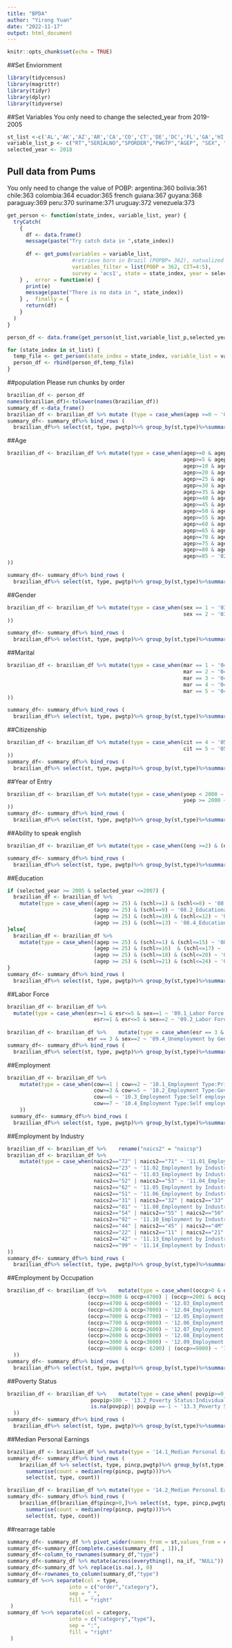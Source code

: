 ```yaml
---
title: "BPDA"
author: "Yirong Yuan"
date: "2022-11-17"
output: html_document
---
```


```r
knitr::opts_chunk$set(echo = TRUE)
```

##Set Enviornment 

```r
library(tidycensus)
library(magrittr)
library(tidyr)
library(dplyr)
library(tidyverse)
```

##Set Variables
You only need to change the selected_year from 2019- 2005

```r
st_list <-c('AL','AK','AZ','AR','CA','CO','CT','DE','DC','FL','GA','HI','ID','IL','IN','IA','KS','KY','LA','ME','MD','MA','MI','MN','MS','MO','MT','NE','NV','NH','NJ','NM','NY','NC','ND','OH','OK','OR','PA','RI','SC','SD','TN','TX','UT','VT','VA','WA','WV','WI','WY')	
variable_list_p <- c("RT","SERIALNO","SPORDER","PWGTP","AGEP", "SEX", "MAR","CIT", "YOEP", "ENG","SCHL","ESR","COW", "NAICSP", "OCCP","POVPIP","PINCP", "POBP",  "ST" )	
selected_year <- 2018
```

## Pull data from Pums
You only need to change the value of POBP:
argentina:360
bolivia:361
chile:363
colombia:364
ecuador:365
french guiana:367
guyana:368
paraguay:369
peru:370
suriname:371
uruguay:372
venezuela:373

```r
get_person <- function(state_index, variable_list, year) {	
  tryCatch(	
    { 	
      df <- data.frame()	
      message(paste("Try catch data in ",state_index))	
      
      df <- get_pums(variables = variable_list,	
                     #retrieve born in Brazil (POPBP= 362), natualized citizen and not citizen (CIT=4,5), only housholder record (SPORDER=1)	
                     variables_filter = list(POBP = 362, CIT=4:5),	
                     survey = 'acs1', state = state_index, year = selected_year, show_call = T)	
    } ,  error = function(e) {	
      print(e)	
      message(paste("There is no data in ", state_index))	
    } ,  finally = {	
      return(df)	
    }	
  )	
}	

person_df <- data.frame(get_person(st_list,variable_list_p,selected_year))	

for (state_index in st_list) {	
  temp_file <- get_person(state_index = state_index, variable_list = variable_list_p, year = year)	
  person_df <- rbind(person_df,temp_file)	
}	
```
##population
Please run chunks by order

```r
brazilian_df <- person_df
names(brazilian_df)<-tolower(names(brazilian_df))
summary_df <-data_frame()
brazilian_df <- brazilian_df %>% mutate (type = case_when(agep >=0 ~ '01_Pop:Population'))
summary_df<- summary_df%>% bind_rows ( 	
  brazilian_df%>% select(st, type, pwgtp)%>% group_by(st,type)%>%summarise(count = sum(pwgtp)))	
```
##Age

```r

brazilian_df <- brazilian_df %>% mutate(type = case_when(agep>=0 & agep<=4 ~ '02_Age:Age 0 to 4',	
                                                         agep>=5 & agep<=9 ~ '02_Age:Age 05 to 09',	
                                                         agep>=10 & agep<=19 ~ '02_Age:Age 10 to 19',	
                                                         agep>=20 & agep<=24 ~ '02_Age:Age 20 to 24',	
                                                         agep>=25 & agep<=29 ~ '02_Age:Age 25 to 29',	
                                                         agep>=30 & agep<=34 ~ '02_Age:Age 30 to 34',	
                                                         agep>=35 & agep<=39 ~ '02_Age:Age 35 to 39',	
                                                         agep>=40 & agep<=44 ~ '02_Age:Age 40 to 44',	
                                                         agep>=45 & agep<=49 ~ '02_Age:Age 45 to 49',	
                                                         agep>=50 & agep<=54 ~ '02_Age:Age 50 to 54',	
                                                         agep>=55 & agep<=59 ~ '02_Age:Age 55 to 59',	
                                                         agep>=60 & agep<=64 ~ '02_Age:Age 60 to 64',	
                                                         agep>=65 & agep<=69 ~ '02_Age:Age 65 to 69',	
                                                         agep>=70 & agep<=74 ~ '02_Age:Age 70 to 74',	
                                                         agep>=75 & agep<=79 ~ '02_Age:Age 75 to 79',	
                                                         agep>=80 & agep<=84 ~ '02_Age:Age 80 to 84',	
                                                         agep>=85 ~ '02_Age:Age 85 plus'	
)) 	

summary_df<- summary_df%>% bind_rows ( 	
  brazilian_df%>% select(st, type, pwgtp)%>% group_by(st,type)%>%summarise(count = sum(pwgtp)))	

```
##Gender


```r
brazilian_df <- brazilian_df %>% mutate(type = case_when(sex == 1 ~ '03.2_Gender Distribution: Male',	
                                                         sex == 2 ~ '03.1_Gender Distribution: Female'	
)) 	

summary_df<- summary_df%>% bind_rows ( 	
  brazilian_df%>% select(st, type, pwgtp)%>% group_by(st,type)%>%summarise(count = sum(pwgtp)))
```

##Marital


```r
brazilian_df <- brazilian_df %>% mutate(type = case_when(mar == 1 ~ '04.1_Marital Status:Married',	
                                                         mar == 2 ~ '04.2_Marital Status:Widowed',	
                                                         mar == 3 ~ '04.3_Marital Status:Divorced',	
                                                         mar == 4 ~ '04.4_Marital Status:Separated',	
                                                         mar == 5 ~ '04.5_Marital Status:Never married or under 15 years old',	
)) 	

summary_df<- summary_df%>% bind_rows ( 	
  brazilian_df%>% select(st, type, pwgtp)%>% group_by(st,type)%>%summarise(count = sum(pwgtp)))
```
##Citizenship


```r
brazilian_df <- brazilian_df %>% mutate(type = case_when(cit == 4 ~ '05.1_Citizenship:U.S. citizen by naturalization',	
                                                         cit == 5 ~ '05.2_Citizenship:Not a citizen of the U.S.'	
)) 	
summary_df<- summary_df%>% bind_rows ( 	
  brazilian_df%>% select(st, type, pwgtp)%>% group_by(st,type)%>%summarise(count = sum(pwgtp)))
```
##Year of Entry


```r
brazilian_df <- brazilian_df %>% mutate(type = case_when(yoep < 2000 ~ '06.1_Year of Entry: Entered US before 2000',	
                                                         yoep >= 2000 ~ '06.2_Year of Entry: Entered US in 2000 or later'	
)) 	
summary_df<- summary_df%>% bind_rows ( 	
  brazilian_df%>% select(st, type, pwgtp)%>% group_by(st,type)%>%summarise(count = sum(pwgtp)))
```
##Ability to speak english


```r
brazilian_df <- brazilian_df %>% mutate(type = case_when((eng >=2) & (eng<=4) ~ '07.1_Ability to speak English:Speaks English Less Than Very Well')) 

summary_df<- summary_df%>% bind_rows ( 	
  brazilian_df%>% select(st, type, pwgtp)%>% group_by(st,type)%>%summarise(count = sum(pwgtp)))
```
##Education


```r
if (selected_year >= 2005 & selected_year <=2007) {
  brazilian_df <- brazilian_df %>% 	
    mutate(type = case_when((agep >= 25) & (schl>=1) & (schl<=8) ~ '08.1_Educational Attainment of population aged 25 or over:Less than high school',	
                            (agep >= 25) & (schl==9) ~ '08.2_Educational Attainment of population aged 25 or over:High School Graduate/GED or Alternative Credential',	
                            (agep >= 25) & (schl>=10) & (schl<=12) ~ '08.3_Educational Attainment of population aged 25 or over:Some College/Associate Degree',	
                            (agep >= 25) & (schl>=13) ~ '08.4_Educational Attainment of population aged 25 or over:Bachelors Degree or Higher')) 	
}else{
  brazilian_df <- brazilian_df %>% 	
    mutate(type = case_when((agep >= 25) & (schl>=1) & (schl<=15) ~ '08.1_Educational Attainment of population aged 25 or over:Less than high school',	
                            (agep >= 25) & (schl>=16)  & (schl<=17) ~ '08.2_Educational Attainment of population aged 25 or over:High School Graduate/GED or Alternative Credential',	
                            (agep >= 25) & (schl>=18) & (schl<=20) ~ '08.3_Educational Attainment of population aged 25 or over:Some College/Associate Degree',	
                            (agep >= 25) & (schl>=21) & (schl<=24) ~ '08.4_Educational Attainment of population aged 25 or over:Bachelors Degree or Higher')) 	
}
summary_df<- summary_df%>% bind_rows ( 	
  brazilian_df%>% select(st, type, pwgtp)%>% group_by(st,type)%>%summarise(count = sum(pwgtp)))
```
##Labor Force


```r
brazilian_df <- brazilian_df %>% 	
  mutate(type = case_when(esr>=1 & esr<=5 & sex==1 ~ '09.1_Labor Force by Gender:Males In Civilian Labor Force',	
                            esr>=1 & esr<=5 & sex==2 ~ '09.2_Labor Force by Gender:Females In Civilian Labor Force')) 	
  
brazilian_df <- brazilian_df %>% 	mutate(type = case_when(esr == 3 & sex==1 ~ '09.3_Unemployment by Gender:Unemployed Males',	
                          esr == 3 & sex==2 ~ '09.4_Unemployment by Gender:Unemployed Females'))
summary_df<- summary_df%>% bind_rows ( 	
  brazilian_df%>% select(st, type, pwgtp)%>% group_by(st,type)%>%summarise(count = sum(pwgtp)))
```
##Employment


```r
brazilian_df <- brazilian_df %>% 	
    mutate(type = case_when(cow==1 | cow==2 ~ '10.1_Employment Type:Private Wage and Salary Workers',	
                            cow>=3 & cow<=5 ~ '10.2_Employment Type:Government Workers',	
                            cow==6 ~ '10.3_Employment Type:Self employed Not incorporated',	
                            cow==7 ~ '10.4_Employment Type:Self employed Incorporated'	
    )) 	
 summary_df<- summary_df%>% bind_rows ( 	
  brazilian_df%>% select(st, type, pwgtp)%>% group_by(st,type)%>%summarise(count = sum(pwgtp))) 
```
##Employment by Industry


```r
brazilian_df <- brazilian_df %>% 	rename("naics2" = "naicsp")
brazilian_df <- brazilian_df %>% 	
    mutate(type = case_when(naics2=="72" | naics2=="71" ~ '11.01_Employment by Industry:Accommodation and Food Services; and Arts, Entertainment and Recreation',	
                            naics2=="23" ~ '11.02_Employment by Industry:Construction',	
                            naics2=="61" ~ '11.03_Employment by Industry:Education',	
                            naics2=="52" | naics2=="53" ~ '11.04_Employment by Industry:Finance, Insurance, and Real Estate',	
                            naics2=="62" ~ '11.05_Employment by Industry:Health Care & Social Assistance',	
                            naics2=="51" ~ '11.06_Employment by Industry:Information',	
                            naics2=="31" | naics2=="32" | naics2=="33" | naics2=="3M" ~ '11.07_Employment by Industry:Manufacturing',	
                            naics2=="81" ~ '11.08_Employment by Industry:Other Services',	
                            naics2=="54" | naics2=="55" | naics2=="56" ~ '11.09_Employment by Industry:Professional, Scientific, Management, and Administrative Services',	
                            naics2=="92" ~ '11.10_Employment by Industry:Public Administration',	
                            naics2=="44" | naics2=="45" | naics2=="4M" ~ '11.11_Employment by Industry:Retail',	
                            naics2=="22" | naics2=="11" | naics2=="21"  | naics2=="48" | naics2=="49" ~ '11.12_Employment by Industry:Transportation, Warehousing, & Utilities & Natural resources',	
                            naics2=="42" ~ '11.13_Employment by Industry:Wholesale Trade',	
                            naics2=="99" ~ '11.14_Employment by Industry:Other'	
)) 	
summary_df<- summary_df%>% bind_rows ( 	
  brazilian_df%>% select(st, type, pwgtp)%>% group_by(st,type)%>%summarise(count = sum(pwgtp)))
```
##Employment by Occupation


```r
brazilian_df <- brazilian_df %>% 	mutate(type = case_when((occp>0 & occp<2000) | (occp>=2100 & occp<2200) ~ '12.01_Employment by Occupation:Management & Professional',	
                          (occp>=3600 & occp<4700) | (occp>=2001 & occp<2100) ~ '12.02_Employment by Occupation:Services',	
                          (occp>=4700 & occp<6000) ~ '12.03_Employment by Occupation:Sales and Office',	
                          (occp>=6200 & occp<7000) ~ '12.04_Employment by Occupation:Construction and Extracion',	
                          (occp>=7000 & occp<7700) ~ '12.05_Employment by Occupation:Maintenance and Repair',	
                          (occp>=7700 & occp<9800) ~ '12.06_Employment by Occupation:Production, Transportation and Material Moving',	
                          (occp>=2200 & occp<2600) ~ '12.07_Employment by Occupation:Educational Instruction and Library Occupations',	
                          (occp>=2600 & occp<3000) ~ '12.08_Employment by Occupation:Arts, Design, Entertainment, Sports, and Media Occupations',	
                          (occp>=3000 & occp<3600) ~ '12.09_Employment by Occupation:Healthcare Practitioner and Technical Occupations',	
                          (occp>=6000 & occp< 6200) | (occp>=9800) ~ '12.10_Employment by Occupation:Other'	
  )) 	
summary_df<- summary_df%>% bind_rows ( 	
  brazilian_df%>% select(st, type, pwgtp)%>% group_by(st,type)%>%summarise(count = sum(pwgtp)))
```
##Poverty Status


```r

brazilian_df <- brazilian_df %>% 	mutate(type = case_when( povpip>=0  & povpip<=100 ~ '13.1_Poverty Status:Individuals Below Poverty',	
                           povpip>100 ~ '13.2_Poverty Status:Individuals Above Poverty',	
                           is.na(povpip)| povpip ==-1 ~ '13.3_Poverty Status:Not Determined'	
  ))
summary_df<- summary_df%>% bind_rows ( 	
  brazilian_df%>% select(st, type, pwgtp)%>% group_by(st,type)%>%summarise(count = sum(pwgtp)))
```
##Median Personal Earnings

```r
brazilian_df <- brazilian_df %>% mutate(type = '14.1_Median Personal Earnings:Median Personal Earnings')	
summary_df<- summary_df%>% bind_rows (
    brazilian_df %>% select(st, type, pincp,pwgtp)%>% group_by(st,type)%>%
      summarise(count = median(rep(pincp, pwgtp)))%>% 
      select(st, type, count))	

brazilian_df <- brazilian_df %>% mutate(type = '14.2_Median Personal Earnings:Median Personal Earnings (excl 0 and neg)')	
summary_df<- summary_df%>% bind_rows (
    brazilian_df[brazilian_df$pincp>0,]%>% select(st, type, pincp,pwgtp)%>% group_by(st,type)%>%
      summarise(count = median(rep(pincp, pwgtp)))%>% 
      select(st, type, count))	
```

##rearrage table

```r
summary_df<- summary_df %>% pivot_wider(names_from = st,values_from = count)
summary_df<-summary_df[complete.cases(summary_df[ , 1]),]
summary_df<-column_to_rownames(summary_df,"type")
summary_df<-summary_df %>% mutate(across(everything(), na_if, "NULL"))
summary_df<-summary_df %>% replace(is.na(.), 0)
summary_df<-rownames_to_column(summary_df,"type")
summary_df %<>% separate(col = type,
                    into = c("order","category"),
                    sep = "_",
                    fill = "right"
 ) 
summary_df %<>% separate(col = category,
                    into = c("category","type"),
                    sep = ":",
                    fill = "right"
 ) 
```



